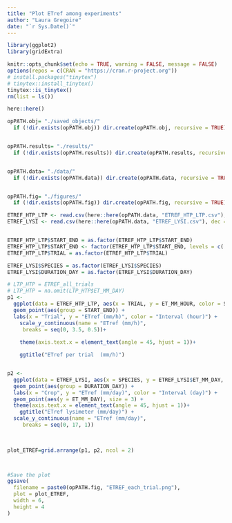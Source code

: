 ```yaml
---
title: "Plot ETref among experiments"
author: "Laura Gregoire"
date: "`r Sys.Date()`"
---
```


```r
library(ggplot2)
library(gridExtra)


```

```r
knitr::opts_chunk$set(echo = TRUE, warning = FALSE, message = FALSE)
options(repos = c(CRAN = "https://cran.r-project.org"))
# install.packages("tinytex")
# tinytex::install_tinytex()
tinytex::is_tinytex()
rm(list = ls())
```

```r
here::here()

opPATH.obj= "./saved_objects/"
  if (!dir.exists(opPATH.obj)) dir.create(opPATH.obj, recursive = TRUE)


opPATH.results= "./results/"
  if (!dir.exists(opPATH.results)) dir.create(opPATH.results, recursive = TRUE)


opPATH.data= "./data/"
  if (!dir.exists(opPATH.data)) dir.create(opPATH.data, recursive = TRUE)


opPATH.fig= "./figures/"
  if (!dir.exists(opPATH.fig)) dir.create(opPATH.fig, recursive = TRUE)

ETREF_HTP_LTP <- read.csv(here::here(opPATH.data, "ETREF_HTP_LTP.csv"), dec = ".", sep = ";", fileEncoding = "UTF-8" )
ETREF_LYSI <- read.csv(here::here(opPATH.data, "ETREF_LYSI.csv"), dec = ".", sep = ";",  fileEncoding = "UTF-8" )


ETREF_HTP_LTP$START_END = as.factor(ETREF_HTP_LTP$START_END)
ETREF_HTP_LTP$START_END <- factor(ETREF_HTP_LTP$START_END, levels = c( "8h-12h","12h-15h","15h-17h30","17h30-8h"))
ETREF_HTP_LTP$TRIAL = as.factor(ETREF_HTP_LTP$TRIAL)

ETREF_LYSI$SPECIES = as.factor(ETREF_LYSI$SPECIES)
ETREF_LYSI$DURATION_DAY = as.factor(ETREF_LYSI$DURATION_DAY)

```

```r
# LTP_HTP = ETREF_all_trials 
# LTP_HTP = na.omit(LTP_HTP$ET_MM_DAY)
p1 <- 
  ggplot(data = ETREF_HTP_LTP, aes(x = TRIAL, y = ET_MM_HOUR, color = START_END)) +
  geom_point(aes(group = START_END)) +
  labs(x = "Trial", y = "ETref (mm/h)", color = "Interval (hour)") +
    scale_y_continuous(name = "ETref (mm/h)",
     breaks = seq(0, 3.5, 0.5))+
   
    theme(axis.text.x = element_text(angle = 45, hjust = 1))+

    ggtitle("ETref per trial  (mm/h)")


p2 <-
  ggplot(data = ETREF_LYSI, aes(x = SPECIES, y = ETREF_LYSI$ET_MM_DAY, colour = DURATION_DAY )) +
  geom_point(aes(group = DURATION_DAY)) +
  labs(x = "Crop", y = "ETref (mm/day)", color = "Interval (day)") +
  geom_point(aes(y = ET_MM_DAY), size = 3) +
  theme(axis.text.x = element_text(angle = 45, hjust = 1))+
    ggtitle("ETref lysimeter (mm/day)") +
  scale_y_continuous(name = "ETref (mm/day)",
     breaks = seq(0, 17, 1))

  
  
plot_ETREF=grid.arrange(p1, p2, ncol = 2)



#Save the plot
ggsave(
  filename = paste0(opPATH.fig, "ETREF_each_trial.png"),
  plot = plot_ETREF,
  width = 6,
  height = 4
)

```

